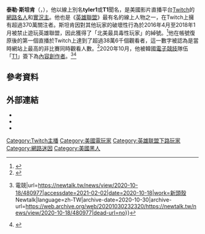{{NoteTA|T=tyler1|G1=Games|G2=LOL}}
{{Infobox person
|name=泰勒·斯坦肯<br>Tyler Steinkamp
|gender=男
|birth_date={{Birth date and age|1995|3|7}}
|birth_place={{USA}}[[密蘇里州|密蘇里州]]
|other_names=tyler1、T1
|job=[[Twitch|Twitch]][[直播主|直播主]]、[[YouTuber|YouTuber]]
|home_town={{USA}}[[密蘇里州|密蘇里州]]新倫敦
|website=
}}
'''泰勒·斯坦肯'''（{{Lang-en|Tyler Steinkamp}}，{{Bd|1995年|3月7日}}），他以線上別名'''tyler1'''或'''T1'''聞名，是美國影片直播平台[[Twitch|Twitch]]的[[網路名人|網路名人]]和[[直播主|實況主]]。他也是《[[英雄聯盟|英雄聯盟]]》最有名的線上人物之一，在Twitch上擁有超過370萬關注者。斯坦肯因對其他玩家的破壞性行為於2016年4月至2018年1月被禁止遊玩英雄聯盟，因此獲得了「北美最具毒性玩家」的綽號。<ref>{{Cite web|title=The difficulty in banning the ‘most toxic League of Legends player in North America’|url=https://www.polygon.com/2017/1/10/14179366/league-of-legends-riot-ban-tyler1|accessdate=2021-02-02|date=2017-01-10|last=Friedman|first=Daniel|work=Polygon|language=en|archive-date=2020-11-03|archive-url=https://web.archive.org/web/20201103020803/https://www.polygon.com/2017/1/10/14179366/league-of-legends-riot-ban-tyler1|dead-url=no}}</ref>他在帳號復原後的第一個直播於Twitch上達到了超過38萬6千個觀看者，這一數字被認為是當時網站上最高的非比賽同時觀看人數。<ref>{{Cite web|title=Tyler1 breaks Twitch records in his first stream after his ban|url=https://www.riftherald.com/culture/2018/1/8/16865894/lol-tyler1-twitch-first-stream-unbanned|accessdate=2021-02-02|date=2018-01-08|last=Goslin|first=Austen|work=The Rift Herald|language=en|archive-date=2021-02-13|archive-url=https://web.archive.org/web/20210213065039/https://www.riftherald.com/culture/2018/1/8/16865894/lol-tyler1-twitch-first-stream-unbanned|dead-url=no}}</ref>2020年10月，他被韓國[[電子競技|電子競技]]隊伍「[[T1_(電競隊伍)|T1]]」簽下為[[內容創作者|內容創作者]]。<ref>{{Cite web|title=(影)《英雄聯盟》抱緊處理！T1正式簽下暴躁實況主Tyler1 {{!}} 電競|url=https://newtalk.tw/news/view/2020-10-18/480977|accessdate=2021-02-02|date=2020-10-18|work=新頭殼 Newtalk|language=zh-TW|archive-date=2020-10-30|archive-url=https://web.archive.org/web/20201030232320/https://newtalk.tw/news/view/2020-10-18/480977|dead-url=no}}</ref><ref>{{Cite web|title=實況界震撼彈！Tyler1宣布加入T1電競|url=https://tw.news.yahoo.com/%E5%AF%A6%E6%B3%81%E7%95%8C%E9%9C%87%E6%92%BC%E5%BD%88-tyler1%E5%AE%A3%E5%B8%83%E5%8A%A0%E5%85%A5t1%E9%9B%BB%E7%AB%B6-091700648.html|accessdate=2021-02-02|work=tw.news.yahoo.com|language=zh-TW}}</ref>
==參考資料==
{{Reflist}}
==外部連結==
*{{Official website|http://www.loltyler1.com/}}
*{{Twitch|loltyler1}}
*{{YouTube|channel=UCwV_0HmQkRrTcrReaMxPeDw}}
{{Authority control}}
{{DEFAULTSORT:T}}
[[Category:Twitch主播|Category:Twitch主播]]
[[Category:美國電玩家|Category:美國電玩家]]
[[Category:英雄联盟下路玩家|Category:英雄联盟下路玩家]]
[[Category:網路迷因|Category:網路迷因]]
[[Category:美國黑人|Category:美國黑人]]